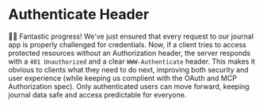 # Authenticate Header

<EpicVideo url="https://www.epicai.pro/workshops/day-7-8-mcp-auth/authenticate-header-0n13b/solution" />

👨‍💼 Fantastic progress! We've just ensured that every request to our journal app is properly challenged for credentials. Now, if a client tries to access protected resources without an Authorization header, the server responds with a `401 Unauthorized` and a clear `WWW-Authenticate` header. This makes it obvious to clients what they need to do next, improving both security and user experience (while keeping us complient with the OAuth and MCP Authorization spec). Only authenticated users can move forward, keeping journal data safe and access predictable for everyone.
